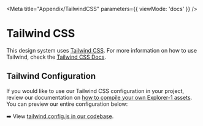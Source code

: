 
<Meta title="Appendix/TailwindCSS" parameters={{ viewMode: 'docs' }} />

# Tailwind CSS

This design system uses [Tailwind CSS](https://tailwindcss.com/). For more information on how to use Tailwind, check the [Tailwind CSS Docs](https://tailwindcss.com/docs).

## Tailwind Configuration

If you would like to use our Tailwind CSS configuration in your project, review our documentation on [how to compile your own Explorer-1 assets](https://github.com/nasa-jpl/explorer-1#compile-your-own-using-assets-a-la-carte). You can preview our entire configuration below:

➡️ View [tailwind.config.js in our codebase](https://github.com/nasa-jpl/explorer-1/blob/main/tailwind.config.js).
